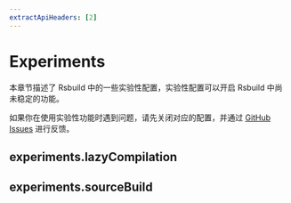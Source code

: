 ```yaml
---
extractApiHeaders: [2]
---
```


# Experiments

本章节描述了 Rsbuild 中的一些实验性配置，实验性配置可以开启 Rsbuild 中尚未稳定的功能。

如果你在使用实验性功能时遇到问题，请先关闭对应的配置，并通过 [GitHub Issues](https://github.com/web-infra-dev/modern.js/issues) 进行反馈。

## experiments.lazyCompilation


<LazyCompilation />

## experiments.sourceBuild


<SourceBuild />
